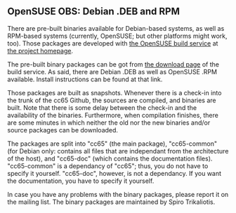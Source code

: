 == OpenSUSE OBS: Debian .DEB and RPM ==

There are pre-built binaries available for Debian-based systems, as well as RPM-based systems (currently, OpenSUSE; but other platforms might work, too). Those packages are developed with [https://build.opensuse.org/ the OpenSUSE build service] at [https://build.opensuse.org/package/show/home:strik/cc65 the project homepage].

The pre-built binary packages can be got from [http://software.opensuse.org/download.html?project=home%3Astrik&package=cc65 the download page] of the build service. As said, there are Debian .DEB as well as OpenSUSE .RPM available. Install instructions can be found at that link.

Those packages are built as snapshots. Whenever there is a check-in into the trunk of the cc65 Github, the sources are compiled, and binaries are built. Note that there is some delay between the check-in and the availability of the binaries. Furthermore, when compilation finishes, there are some minutes in which neither the old nor the new binaries and/or source packages can be downloaded.

The packages are split into "cc65" (the main package), "cc65-common" (for Debian only: contains all files that are independant from the architecture of the host), and "cc65-doc" (which contains the documentation files). "cc65-common" is a dependancy of "cc65"; thus, you do not have to specify it yourself. "cc65-doc", however, is not a dependancy. If you want the documentation, you have to specify it yourself.

In case you have any problems with the binary packages, please report it on the mailing list. The binary packages are maintained by Spiro Trikaliotis.